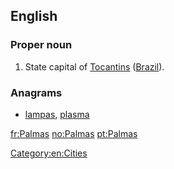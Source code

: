 {{also|palmas}}
==English==

===Proper noun===
{{en-proper noun}}

#State capital of [[Tocantins]] ([[Brazil]]).

===Anagrams===
* [[lampas#English|lampas]], [[plasma#English|plasma]]

[[Category:en:Cities]]

[[fr:Palmas]]
[[no:Palmas]]
[[pt:Palmas]]